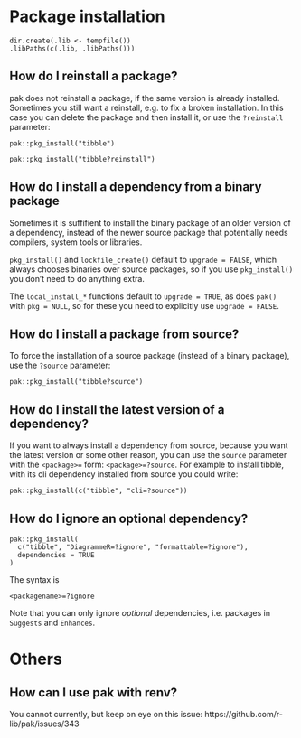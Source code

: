 
# Package installation

```asciicast
dir.create(.lib <- tempfile())
.libPaths(c(.lib, .libPaths()))
```

## How do I reinstall a package?

pak does not reinstall a package, if the same version is already installed.
Sometimes you still want a reinstall, e.g. to fix a broken installation.
In this case you can delete the package and then install it, or use the
`?reinstall` parameter:

```asciicast
pak::pkg_install("tibble")
```

```asciicast
pak::pkg_install("tibble?reinstall")
```

## How do I install a dependency from a binary package

Sometimes it is suffifient to install the binary package of an older
version of a dependency, instead of the newer source package that
potentially needs compilers, system tools or libraries.

`pkg_install()` and `lockfile_create()` default to `upgrade = FALSE`, which
always chooses binaries over source packages, so if you use `pkg_install()`
you don't need to do anything extra.

The `local_install_*` functions default to `upgrade = TRUE`, as does `pak()`
with `pkg = NULL`, so for these you need to explicitly use `upgrade = FALSE`.

## How do I install a package from source?

To force the installation of a source package (instead of a binary
package), use the `?source` parameter:

```asciicast
pak::pkg_install("tibble?source")
```

## How do I install the latest version of a dependency?

If you want to always install a dependency from source, because you want
the latest version or some other reason, you can use the `source`
parameter with the `<package>=` form: `<package>=?source`.
For example to install tibble, with its cli dependency installed from
source you could write:

```asciicast
pak::pkg_install(c("tibble", "cli=?source"))
```

## How do I ignore an optional dependency?

```asciicast
pak::pkg_install(
  c("tibble", "DiagrammeR=?ignore", "formattable=?ignore"),
  dependencies = TRUE
)
```

The syntax is
```
<packagename>=?ignore
```

Note that you can only ignore _optional_ dependencies, i.e. packages in
`Suggests` and `Enhances`.

# Others

## How can I use pak with renv?

You cannot currently, but keep on eye on this issue:
https://github.com/r-lib/pak/issues/343
